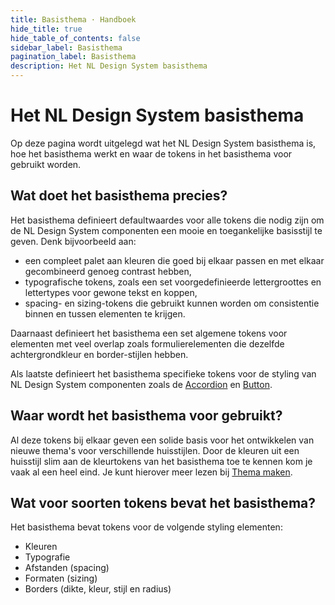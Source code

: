 ```yaml
---
title: Basisthema · Handboek
hide_title: true
hide_table_of_contents: false
sidebar_label: Basisthema
pagination_label: Basisthema
description: Het NL Design System basisthema
---
```



# Het NL Design System basisthema

<Paragraph lead>
  Op deze pagina wordt uitgelegd wat het NL Design System basisthema is, hoe het basisthema werkt en waar de tokens in
  het basisthema voor gebruikt worden.
</Paragraph>

## Wat doet het basisthema precies?

Het basisthema definieert defaultwaardes voor alle tokens die nodig zijn om de NL Design System componenten een mooie en toegankelijke basisstijl te geven. Denk bijvoorbeeld aan:

- een compleet palet aan kleuren die goed bij elkaar passen en met elkaar gecombineerd genoeg contrast hebben,
- typografische tokens, zoals een set voorgedefinieerde lettergroottes en lettertypes voor gewone tekst en koppen,
- spacing- en sizing-tokens die gebruikt kunnen worden om consistentie binnen en tussen elementen te krijgen.

Daarnaast definieert het basisthema een set algemene tokens voor elementen met veel overlap zoals formulierelementen die dezelfde achtergrondkleur en border-stijlen hebben.

Als laatste definieert het basisthema specifieke tokens voor de styling van NL Design System componenten zoals de [Accordion](/accordion) en [Button](/button).

## Waar wordt het basisthema voor gebruikt?

Al deze tokens bij elkaar geven een solide basis voor het ontwikkelen van nieuwe thema's voor verschillende huisstijlen. Door de kleuren uit een huisstijl slim aan de kleurtokens van het basisthema toe te kennen kom je vaak al een heel eind. Je kunt hierover meer lezen bij [Thema maken](./thema-maken).

## Wat voor soorten tokens bevat het basisthema?

Het basisthema bevat tokens voor de volgende styling elementen:

- Kleuren
- Typografie
- Afstanden (spacing)
- Formaten (sizing)
- Borders (dikte, kleur, stijl en radius)
